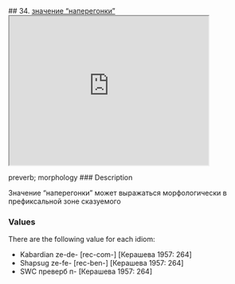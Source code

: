 ## 34. <a href =  'https://agricolamz.github.io/The_Circassian_Isoglosses_Database/34.html'>значение "наперегонки"</a><div class='box'><iframe src='https://agricolamz.github.io/The_Circassian_Isoglosses_Database/34.html' width = '400px' height = '300px'></iframe></div>preverb; morphology
### Description

Значение "наперегонки" может выражаться морфологически в префиксальной зоне сказуемого

### Values
There are the following value for each idiom:

* Kabardian  ze-de- [rec-com-] [Керашева 1957: 264] 
* Shapsug  ze-fe- [rec-ben-] [Керашева 1957: 264] 
* SWC  преверб п- [Керашева 1957: 264] 

